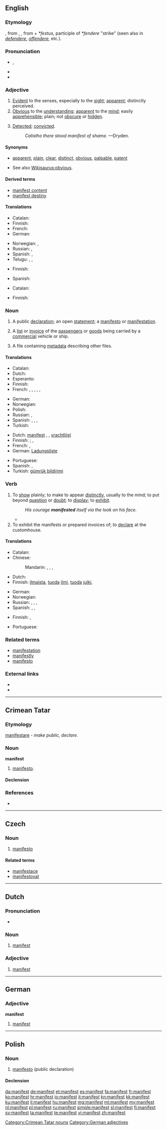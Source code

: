 {{also|Manifest}}
==English==
{{was wotd|2010|November|1}}

===Etymology===
{{etyl|frm}} {{term|manifeste|lang=frm}}, from {{etyl|la}} {{term|manifestus|lang=la}}, {{term|manufestus||palpable, manifest|lang=la}}, from {{term|manus||hand|lang=la}} + ''*festus'', participle of ''*fendere'' "strike" (seen also in ''[[defendere]]'', ''[[offendere]]'', etc.).

===Pronunciation===
* {{a|UK|US}} {{IPA|/ˈmæn.ɪ.fɛst/|/ˈmæn.ə.fɛst/}}, {{X-SAMPA|/"m{n.I.fEst/|/"m{n.@.fEst/}}
* {{audio|en-us-manifest.ogg|Audio (US)}}
* {{hyphenation|man|i|fest}}

===Adjective===
{{en-adj}}

# [[evident|Evident]] to the senses, especially to the [[sight]]; [[apparent]]; distinctly perceived.
# [[obvious|Obvious]] to the [[understanding]]; [[apparent]] to the [[mind]]; easily [[apprehensible]]; plain; not [[obscure]] or [[hidden]].
# {{rare|used with "of"}} [[detect|Detected]]; [[convict]]ed.
#: ''Calistho there stood manifest of shame.'' —Dryden. {{rfdate}}

====Synonyms====
* {{sense|evident to the senses, easy to understand}} [[apparent]], [[plain]], [[clear]], [[distinct]], [[obvious]], [[palpable]], [[patent]]
* See also [[Wikisaurus:obvious]].

====Derived terms====
* [[manifest content]]
* [[manifest destiny]]

====Translations====
{{trans-top|evident to the senses, especially to the sight; apparent}}
* Catalan: {{t-|ca|manifest}}
* Finnish: {{t+|fi|ilmeinen}}
* French: {{t+|fr|manifeste|m|f}}
* German: {{t+|de|manifest}}
{{trans-mid}}
* Norwegian: {{t-|no|manifest}}, {{t+|no|åpenbar}}
* Russian: {{t+|ru|явный}}, {{t+|ru|очевидный}}
* Spanish: {{t-|es|manifiesto}}, {{t+|es|evidente}}
* Telugu: {{t+|te|వ్యక్తము|tr=vyaktamu}}, {{t+|te|విదితము|tr=viditamu}}, {{t+|te|గోచరము|tr=gOcharamu}}
{{trans-bottom}}

{{trans-top|obvious to the understanding, easily apprehensible}}
* Finnish: {{t+|fi|ilmeinen}}
{{trans-mid}}
* Spanish: {{t-|es|manifiesto}}
{{trans-bottom}}

{{trans-top|detected; convicted}}
* Catalan: {{t-|ca|manifest}}
{{trans-mid}}
* Finnish: {{t+|fi|ilmentymä}}
{{trans-bottom}}

===Noun===
{{en-noun}}

# {{obsolete}} A public [[declaration]]; an open [[statement]]; a [[manifesto]] or [[manifestation]].
# A [[list]] or [[invoice]] of the [[passengers]] or [[goods]] being carried by a [[commercial]] vehicle or ship.
# {{computing}} A file containing [[metadata]] describing other files.

====Translations====
{{trans-top|obsolete: public declaration}}
* Catalan: {{t-|ca|manifest}}
* Dutch: {{t+|nl|manifest|n}}
* Esperanto: {{t+|eo|manifesto}}
* Finnish: {{t+|fi|manifesti}}
* French: {{t+|fr|profession de foi}}, {{t+|fr|manifeste}}, {{t+|fr|proclamation}}, {{t+|fr|déclaration}}, {{t-|fr|mise au point}}, {{t+|fr|coming out}}
{{trans-mid}}
* German: {{t+|de|Manifest|f}}
* Norwegian: {{t-|no|manifest|n}}
* Polish: {{t+|pl|manifest|m}}
* Russian: {{t+|ru|манифест|m}}, {{t+|ru|декларация|f}}
* Spanish: {{t-|es|profesión de fe}}, {{t-|es|manifiesto}}, {{t-|es|proclamación}}, {{t+|es|declaración}}
* Turkish: {{t+|tr|manifesto}}
{{trans-bottom}}

{{trans-top|list of passengers or goods}}
* Dutch: [[manifest]] {{f}}, {{t-|nl|vrachtbrief|m}}, [[vrachtlijst]] {{f}}
* Finnish: {{t+|fi|luettelo}}; {{t-|fi|matkustajaluettelo}}, {{t-|fi|rahtiluettelo}}
* French: {{t+|fr|manifeste}}, {{t+|fr|bordereau}}
* German: [[Ladungsliste]] {{f}}
{{trans-mid}}
* Portuguese: {{t+|pt|manifesto|m}}
* Spanish: {{t-|es|declaración de carga}}, {{t-|es|sobordo}}
* Turkish: [[gümrük bildirimi]]
{{trans-bottom}}

===Verb===
{{en-verb}}

# To [[show]] plainly; to make to appear [[distinctly]], usually to the mind; to put beyond [[question]] or [[doubt]]; to [[display]]; to [[exhibit]].
#: ''His courage '''manifested''' itself via the look on his face.''
#*{{quote-news
|year=2012
|date=April 19
|author=Josh Halliday
|title=Free speech haven or lawless cesspool – can the internet be civilised?
|work=the Guardian
|url=http://www.guardian.co.uk/technology/2012/apr/19/free-speech-haven-lawless-cesspool
|page=
|passage=Other global taboos, such as sex and suicide, '''manifest''' themselves widely online, with websites offering suicide guides and Hot XXX Action seconds away at the click of a button. The UK government will come under pressure to block access to pornographic websites this year when a committee of MPs publishes its report on protecting children online.}}
# To exhibit the manifests or prepared invoices of; to [[declare]] at the customhouse.

====Translations====
{{trans-top|to show plainly; to make to appear distinctly}}
* Catalan: {{t+|ca|manifestar}}
* Chinese:
*: Mandarin: {{t|cmn|表明|tr=biǎomíng|sc=Hani}}, {{t|cmn|表露|tr=biǎolù|sc=Hani}}, {{t|cmn|顯示|sc=Hani}}, {{t|cmn|显示|tr=xiǎnshì|sc=Hani}}
* Dutch: {{t+|nl|manifesteren}}
* Finnish: [[ilmaista]], [[tuoda]] [[ilmi]], [[tuoda]] [[julki]], {{t+|fi|ilmetä}}
{{trans-mid}}
* German: {{t+|de|manifestieren}}
* Norwegian: {{t-|no|manifestere}}
* Russian: {{t+|ru|проявлять|tr=projavljátʹ}} {{impf}}, {{t+|ru|проявить|tr=projavítʹ}} {{pf.}} {{qualifier|transitive}}, {{t+|ru|проявляться|tr=projavljátʹsja}} {{impf}}, {{t+|ru|проявиться|tr=projavítʹsja}} {{pf.}} {{qualifier|intransitive}}
* Spanish: {{t-|es|manifestar}}, {{t+|es|mostrar}}, {{t-|es|revelar}}
{{trans-bottom}}

{{trans-top|to exhibit the manifests or prepared invoices of; to declare at the customhouse}}
* Finnish: {{t+|fi|selvittää}}, {{t+|fi|ilmoittaa}}
{{trans-mid}}
* Portuguese: {{t-|pt|dar ao manifesto}}
{{trans-bottom}}

===Related terms===
* [[manifestation]]
* [[manifestly]]
* [[manifesto]]

===External links===
* {{R:Webster 1913}}
* {{R:Century 1911}}

----

==Crimean Tatar==

===Etymology===
{{etyl|la|crh}} [[manifestare#Latin|manifestare]] - ''make public, declare''.

===Noun===
'''manifest'''

# [[manifesto]].

====Declension====
{{crh-latin-noun|niñ|ke|ni|te|ten}}

===References===
* {{R:Useinov-Mireev 2002}}

[[Category:Crimean Tatar nouns]]

----

==Czech==

===Noun===
{{cs-noun|g=m}}

# [[manifesto]]

====Related terms====
* [[manifestace]] {{f}}
* [[manifestovat]]

----

==Dutch==

===Pronunciation===
* {{audio|Nl-manifest.ogg|audio}}

===Noun===
{{nl-noun|n|manifesten|manifestje}}

# [[#English|manifest]]

===Adjective===
{{nl-adj|-}}

# [[#English|manifest]]

----

==German==

===Adjective===
'''manifest'''

# [[manifest#English|manifest]]

[[Category:German adjectives]]

----

==Polish==
{{wikipedia|lang=pl|dab=Manifest}}

===Noun===
{{pl-noun|m}}

# [[manifesto]] (public declaration)

====Declension====
{{pl-decl-noun
|manifest|manifesty
|manifestu|manifestów
|manifestowi|manifestom
|manifest|manifesty
|manifestem|manifestami
|manifeście|manifestach
|manifeście|manifesty
}}

[[da:manifest]]
[[de:manifest]]
[[et:manifest]]
[[es:manifest]]
[[fa:manifest]]
[[fr:manifest]]
[[ko:manifest]]
[[hr:manifest]]
[[io:manifest]]
[[it:manifest]]
[[kn:manifest]]
[[kk:manifest]]
[[ku:manifest]]
[[li:manifest]]
[[hu:manifest]]
[[mg:manifest]]
[[ml:manifest]]
[[my:manifest]]
[[nl:manifest]]
[[pl:manifest]]
[[ru:manifest]]
[[simple:manifest]]
[[sl:manifest]]
[[fi:manifest]]
[[sv:manifest]]
[[ta:manifest]]
[[te:manifest]]
[[vi:manifest]]
[[zh:manifest]]